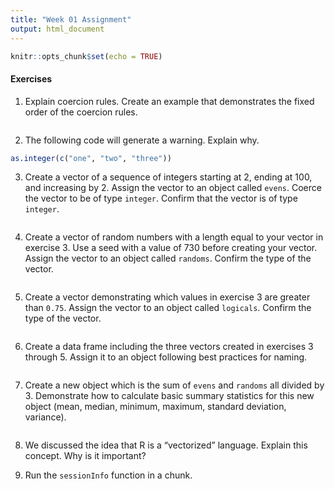 ```yaml
---
title: "Week 01 Assignment"
output: html_document
---
```


```r
knitr::opts_chunk$set(echo = TRUE)
```

#### Exercises

1.  Explain coercion rules. Create an example that demonstrates the fixed order of the coercion rules.

```r

```

2.  The following code will generate a warning. Explain why.

```r
as.integer(c("one", "two", "three"))
```

3.  Create a vector of a sequence of integers starting at 2, ending at 100, and increasing by 2. Assign the vector to an object called `evens`. Coerce the vector to be of type `integer`. Confirm that the vector is of type `integer`.

```r

```

4.  Create a vector of random numbers with a length equal to your vector in exercise 3. Use a seed with a value of 730 before creating your vector. Assign the vector to an object called `randoms`. Confirm the type of the vector.

```r

```

5.  Create a vector demonstrating which values in exercise 3 are greater than `0.75`. Assign the vector to an object called `logicals`. Confirm the type of the vector.

```r

```

6.  Create a data frame including the three vectors created in exercises 3 through 5. Assign it to an object following best practices for naming.

```r

```

7.  Create a new object which is the sum of `evens` and `randoms` all divided by 3. Demonstrate how to calculate basic summary statistics for this new object (mean, median, minimum, maximum, standard deviation, variance).

```r

```

8.  We discussed the idea that R is a "vectorized" language. Explain this concept. Why is it important?

9.  Run the `sessionInfo` function in a chunk.

```r

```
